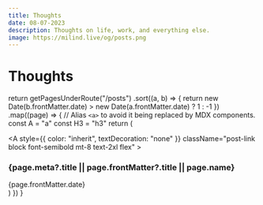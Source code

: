 ```yaml
---
title: Thoughts
date: 08-07-2023
description: Thoughts on life, work, and everything else.
image: https://milind.live/og/posts.png
---
```


# Thoughts


  return getPagesUnderRoute("/posts")
    .sort((a, b) => {
      return new Date(b.frontMatter.date) > new Date(a.frontMatter.date)
        ? 1
        : -1
    })
    .map((page) => {
      // Alias `<a>` to avoid it being replaced by MDX components.
      const A = "a"
      const H3 = "h3"
      return (
        <div key={page.route} className="mb-10">
          <Link href={page.route}>
            <A
              style={{ color: "inherit", textDecoration: "none" }}
              className="post-link block font-semibold mt-8 text-2xl flex"
            >
              <H3 className="flex-1 m-0 post-title">
                {page.meta?.title || page.frontMatter?.title || page.name}
              </H3>
              <time className="opacity-50 text-sm date">
                {page.frontMatter.date}
              </time>
            </A>
          </Link>
        </div>
      )
    })
}

<BlogIndex />
